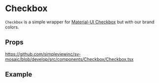 
<Meta title="Components/Checkbox/Readme"/>

# Checkbox

`Checkbox` is a simple wrapper for [Material-UI Checkbox](https://material-ui.com/components/checkboxes/) but with our brand colors.

## Props

https://github.com/simpleviewinc/sv-mosaic/blob/develop/src/components/Checkbox/Checkbox.tsx

## Example

<Preview withSource="none">
	<stories.example/>
</Preview>